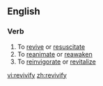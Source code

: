 ==English==
===Verb===
{{en-verb|revivifies|revivifying|revivified}}
# To [[revive]] or [[resuscitate]]
# To [[reanimate]] or [[reawaken]]
# To [[reinvigorate]] or [[revitalize]]

[[vi:revivify]]
[[zh:revivify]]